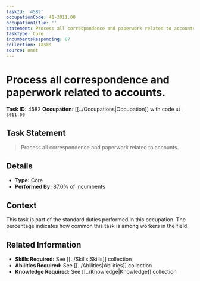```yaml
---
taskId: '4582'
occupationCode: 41-3011.00
occupationTitle: ''
statement: Process all correspondence and paperwork related to accounts.
taskType: Core
incumbentsResponding: 87
collection: Tasks
source: onet
---
```

# Process all correspondence and paperwork related to accounts.

**Task ID:** 4582
**Occupation:** [[../Occupations|Occupation]] with code `41-3011.00`

## Task Statement

> Process all correspondence and paperwork related to accounts.

## Details

- **Type:** Core
- **Performed By:** 87.0% of incumbents

## Context

This task is part of the standard duties performed in this occupation. The percentage indicates how common this task is among workers in the field.

## Related Information

- **Skills Required:** See [[../Skills|Skills]] collection
- **Abilities Required:** See [[../Abilities|Abilities]] collection
- **Knowledge Required:** See [[../Knowledge|Knowledge]] collection
